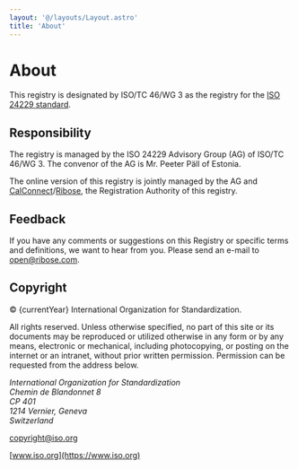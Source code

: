 ```yaml
---
layout: '@/layouts/Layout.astro'
title: 'About'
---
```


# About

This registry is designated by ISO/TC 46/WG 3 as the registry for the
[ISO 24229 standard](https://www.iso.org/standard/78143.html).


## Responsibility

The registry is managed by the ISO 24229 Advisory Group (AG) of ISO/TC 46/WG 3.
The convenor of the AG is Mr. Peeter Päll of Estonia.

The online version of this registry is jointly managed by the AG and
[CalConnect](https://www.calconnect.org)/[Ribose](https://open.ribose.com),
the Registration Authority of this registry.


## Feedback

If you have any comments or suggestions on this Registry or specific terms and definitions,
we want to hear from you.
Please send an e-mail to open@ribose.com.



## Copyright

© {currentYear} International Organization for Standardization.

All rights reserved.
Unless otherwise specified, no part of this site or its documents may be reproduced or utilized otherwise in any form or by any means, electronic or mechanical, including photocopying, or posting on the internet or an intranet, without prior written permission.
Permission can be requested from the address below.

<address>
International Organization for Standardization<br/>
Chemin de Blandonnet 8<br/>
CP 401<br/>
1214 Vernier, Geneva<br/>
Switzerland
</address>

copyright@iso.org

[www.iso.org](https://www.iso.org)
